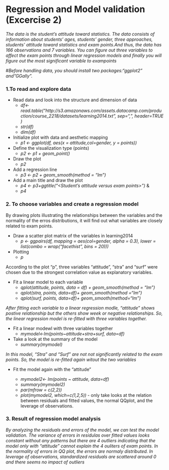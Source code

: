 # Regression and Model validation (Excercise 2)

*The data is the student's attitude toward statistics. The data consists of information about students' ages, students' gender, three approaches, students' attitude toward statistics and exam points.And thus, the data has 166 observations and 7 variables. You can figure out three variables to affect the exam points through linear regression models and finally you will figure out the most significant variable to exampoints*

#*Before handling data, you should install two packages:"ggplot2" and"GGally".*

### 1.To read and explore data
 - Read data and look into the structure and dimension of data
    + *df<-read.table("http://s3.amazonaws.com/assets.datacamp.com/production/course_2218/datasets/learning2014.txt", sep=",", header=TRUE )*
    + *str(df)*
    + *dim(df)*
- Initialize plot with data and aesthetic mapping
    + *p1 <- ggplot(df, aes(x = attitude,col=gender, y = points))*
- Define the visualization type (points)
    + *p2 <- p1 + geom_point()*
- Draw the plot
    + *p2*
- Add a regression line
    + *p3 <- p2 + geom_smooth(method = "lm")*
- Add a main title and draw the plot
    + *p4 <- p3+ggtitle("<Student's attitude versus exam points>")* & 
    + *p4*

### 2. To choose variables and create a regression model 
By drawing plots illustrating the relationships between the variables and the normality of the erros distributions, it will find out what variables are closely related to exam points. 

- Draw a scatter plot matrix of the variables in learning2014
    + *p <- ggpairs(df, mapping = aes(col=gender, alpha = 0.3), lower = list(combo = wrap("facethist", bins = 20)))*
- Plotting
    + *p*

According to the plot "p", three variables "attitude", "stra" and "surf" were chosen due to the strongest correlation value as explanatory variables.

- Fit a linear model to each variable
    + *qplot(attitude, points, data = df) + geom_smooth(method = "lm")*
    + *qplot(stra, points, data=df)+ geom_smooth(method ="lm")*
    + *qplot(surf, points, data=df)+ geom_smooth(method="lm")*

*After fitting each variable to a linear regression modle, "attitude" shows postive relationship but the others show week or negative relationships. So, the linear regression model is re-fitted with three variables together.* 

- Fit a linear modewl with three variables together
    + *mymodel<-lm(points~attitude+stra+surf, data=df)* 
- Take a look at the summary of the model
    + *summary(mymodel)*

*In this model, "Stra" and "Surf" are not not significantly related to the exam points. So, the model is re-fitted again witout the two variables*

- Fit the model again with the "attitude"

    + *mymodel2<- lm(points ~ attitude, data=df)*
    + *summary(mymodel2)*
    + *par(mfrow = c(2,2))*
    + *plot(mymodel2, which=c(1,2,5))* - only take looks at the relation between residuals and fitted values, the normal QQplot, and the leverage of observations. 
    

### 3. Result of regression model analysis
*By analyzing the residuals and errors of the model, we can test the model validation. The variance of errors in residulas over fitted values looks constant without any patterns but there are 4 outliers indicating that the model only with "attitude" cannot explain the 4 ouliters of exam points. In the normality of errors in QQ plot, the errors are normaly distributed. In leverage of observations, standardized residuals are scattered around 0 and there seems no impact of outliers *

